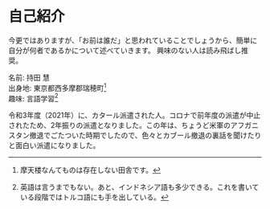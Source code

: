 # 自己紹介 {#author .unnumbered}

今更ではありますが、「お前は誰だ」と思われていることでしょうから、簡単に自分が何者であるかについて述べていきます。 興味のない人は読み飛ばし推奨。

名前: 持田 慧\
出身地: 東京都西多摩郡瑞穂町[^00-author-1]\
趣味: 言語学習[^00-author-2]

[^00-author-1]: 摩天楼なんてものは存在しない田舎です。

[^00-author-2]: 英語は言うまでもない。あと、インドネシア語も多少できる。これを書いている段階ではトルコ語にも手を出している。

令和3年度（2021年）に、カタール派遣された人。コロナで前年度の派遣が中止されたため、2年振りの派遣となりました。この年は、ちょうど米軍のアフガニスタン撤退でごたついた時期でしたので、色々とカブール撤退の裏話を聞けたりと面白い派遣になりました。
